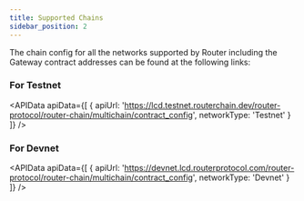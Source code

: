 ```yaml
---
title: Supported Chains
sidebar_position: 2
---
```



The chain config for all the networks supported by Router including the Gateway contract addresses can be found at the following links:

### For Testnet
<APIData
  apiData={[
    { apiUrl: 'https://lcd.testnet.routerchain.dev/router-protocol/router-chain/multichain/contract_config', networkType: 'Testnet' }
  ]}
/>

<div style={{ marginBottom: '50px' }}></div>


### For Devnet
<APIData
  apiData={[
    { apiUrl: 'https://devnet.lcd.routerprotocol.com/router-protocol/router-chain/multichain/contract_config', networkType: 'Devnet' }
  ]}
/>

<div style={{ marginBottom: '50px' }}></div>
